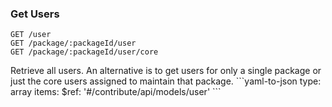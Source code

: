 ### Get Users

```
GET /user
GET /package/:packageId/user
GET /package/:packageId/user/core
```

<Tabs>
  <Tab title='Description'>
    Retrieve all users. An alternative is to get users for only a single package or just the core users assigned to maintain that package.
  </Tab>
  <Tab title='Response'>
    ```yaml-to-json
    type: array
    items:
      $ref: '#/contribute/api/models/user'
    ```
  </Tab>
</Tabs>